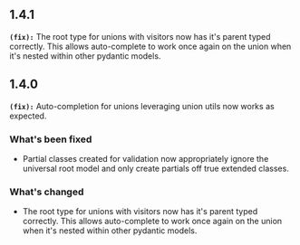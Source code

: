 ## 1.4.1
**`(fix):`** The root type for unions with visitors now has it's parent typed correctly. This allows auto-complete to work once again on the union when it's nested within other pydantic models.

## 1.4.0
**`(fix):`** Auto-completion for unions leveraging union utils now works as expected.

### What's been fixed
- Partial classes created for validation now appropriately ignore the universal root model and only create partials off true extended classes.

### What's changed
- The root type for unions with visitors now has it's parent typed correctly. This allows auto-complete to work once again on the union when it's nested within other pydantic models.

